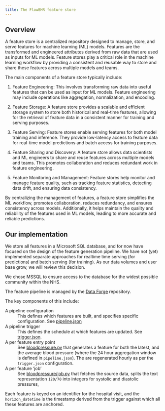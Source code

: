 ```yaml
---
title: The FlowEHR feature store
---
```


## Overview

A feature store is a centralized repository designed to manage, store, and serve features for machine learning (ML) models. Features are the transformed and engineered attributes derived from raw data that are used as inputs for ML models. Feature stores play a critical role in the machine learning workflow by providing a consistent and reusable way to store and share these features across multiple models and teams.

The main components of a feature store typically include:

1. Feature Engineering: This involves transforming raw data into useful features that can be used as input for ML models. Feature engineering may include operations like aggregation, normalization, and encoding.

2. Feature Storage: A feature store provides a scalable and efficient storage system to store both historical and real-time features, allowing for the retrieval of feature data in a consistent manner for training and serving purposes.

3. Feature Serving: Feature stores enable serving features for both model training and inference. They provide low-latency access to feature data for real-time model predictions and batch access for training purposes.

4. Feature Sharing and Discovery: A feature store allows data scientists and ML engineers to share and reuse features across multiple models and teams. This promotes collaboration and reduces redundant work in feature engineering.

5. Feature Monitoring and Management: Feature stores help monitor and manage feature quality, such as tracking feature statistics, detecting data drift, and ensuring data consistency.

By centralizing the management of features, a feature store simplifies the ML workflow, promotes collaboration, reduces redundancy, and ensures consistency across models. Additionally, it helps maintain the quality and reliability of the features used in ML models, leading to more accurate and reliable predictions.

## Our implementation

We store all features in a Microsoft SQL database, and for now have focused on the design of the feature generation pipeline. We have not (yet) implemented separate approaches for realtime time serving (for predictions) and batch serving (for training). As our data volumes and user base grow, we will review this decision.

We chose MSSQL to ensure access to the database for the widest possible community within the NHS.

The feature pipeline is managed by the [Data Forge](https://github.com/UCLH-Foundry/FlowEHR-Data-Forge) repository.

The key components of this include:

A pipeline configuration
: This defines which features are built, and specifies specific configuration. See [pipeline.json](https://github.com/UCLH-Foundry/FlowEHR-Data-Forge/blob/main/patients/pipeline.json)

A pipeline trigger
: This defines the schedule at which features are updated. See [trigger.json](https://github.com/UCLH-Foundry/FlowEHR-Data-Forge/blob/main/patients/trigger.json).

A per feature entry point
: See [bloodpressure.py](https://github.com/UCLH-Foundry/FlowEHR-Data-Forge/blob/main/patients/src/patients/entrypoints/bloodpressure.py) that generates a feature for both the latest, and the average blood pressure (where the 24 hour aggregation window is defined in `pipeline.json`). The are regenerated hourly as per the `trigger.json` configuration.

A per feature 'job'
: See [bloodpressure/job.py](https://github.com/UCLH-Foundry/FlowEHR-Data-Forge/blob/main/patients/src/patients/features/bloodpressure/job.py) that fetches the source data, splits the text representation `120/70` into integers for systolic and diastolic pressures, 

Each feature is keyed on an identifier for the hospital visit, and the `horizon_datetime` is the timestamp derived from the trigger against which all these features are anchored. 
